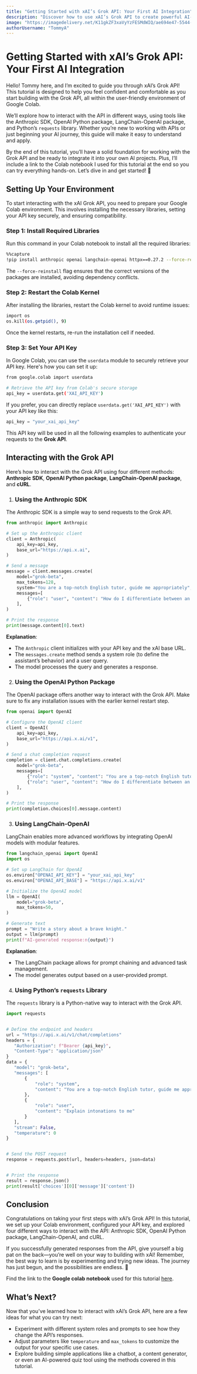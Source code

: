 ```yaml
---
title: "Getting Started with xAI’s Grok API: Your First AI Integration"
description: "Discover how to use xAI’s Grok API to create powerful AI-driven applications with ease."
image: "https://imagedelivery.net/K11gkZF3xaVyYzFESMdWIQ/ae694e47-5544-44a3-aa71-4833ab837200/full"
authorUsername: "TommyA"
---
```


# Getting Started with xAI’s Grok API: Your First AI Integration

Hello! Tommy here, and I’m excited to guide you through xAI’s Grok API! This tutorial is designed to help you feel confident and comfortable as you start building with the Grok API, all within the user-friendly environment of Google Colab.

We’ll explore how to interact with the API in different ways, using tools like the Anthropic SDK, OpenAI Python package, LangChain-OpenAI package, and Python’s `requests` library. Whether you’re new to working with APIs or just beginning your AI journey, this guide will make it easy to understand and apply.

By the end of this tutorial, you’ll have a solid foundation for working with the Grok API and be ready to integrate it into your own AI projects. Plus, I’ll include a link to the Colab notebook I used for this tutorial at the end so you can try everything hands-on. Let’s dive in and get started! 🎉

## **Setting Up Your Environment**

To start interacting with the xAI Grok API, you need to prepare your Google Colab environment. This involves installing the necessary libraries, setting your API key securely, and ensuring compatibility.

### **Step 1: Install Required Libraries**

Run this command in your Colab notebook to install all the required libraries:

```bash
%%capture
!pip install anthropic openai langchain-openai httpx==0.27.2 --force-reinstall --quiet
```

The `--force-reinstall` flag ensures that the correct versions of the packages are installed, avoiding dependency conflicts.

### **Step 2: Restart the Colab Kernel**

After installing the libraries, restart the Colab kernel to avoid runtime issues:

```bash
import os
os.kill(os.getpid(), 9)
```

Once the kernel restarts, re-run the installation cell if needed.

### **Step 3: Set Your API Key**

In Google Colab, you can use the `userdata` module to securely retrieve your API key. Here's how you can set it up:

```bash
from google.colab import userdata

# Retrieve the API key from Colab's secure storage
api_key = userdata.get('XAI_API_KEY')
```

If you prefer, you can directly replace `userdata.get('XAI_API_KEY')` with your API key like this:

```python
api_key = "your_xai_api_key"
```

This API key will be used in all the following examples to authenticate your requests to the **Grok API**.

## **Interacting with the Grok API**

Here’s how to interact with the Grok API using four different methods: **Anthropic SDK**, **OpenAI Python package**, **LangChain-OpenAI package**, and **cURL**.

1. ### **Using the Anthropic SDK**

The Anthropic SDK is a simple way to send requests to the Grok API.

```python
from anthropic import Anthropic

# Set up the Anthropic client
client = Anthropic(
    api_key=api_key,
    base_url="https://api.x.ai",
)

# Send a message
message = client.messages.create(
    model="grok-beta",
    max_tokens=128,
    system="You are a top-notch English tutor, guide me appropriately",
    messages=[
        {"role": "user", "content": "How do I differentiate between an adverb and an adjective?"},
    ],
)

# Print the response
print(message.content[0].text)
```

**Explanation**:

- The `Anthropic` client initializes with your API key and the xAI base URL.
- The `messages.create` method sends a system role (to define the assistant’s behavior) and a user query.
- The model processes the query and generates a response.

2. ### **Using the OpenAI Python Package**

The OpenAI package offers another way to interact with the Grok API. Make sure to fix any installation issues with the earlier kernel restart step.

```python
from openai import OpenAI

# Configure the OpenAI client
client = OpenAI(
    api_key=api_key,
    base_url="https://api.x.ai/v1",
)

# Send a chat completion request
completion = client.chat.completions.create(
    model="grok-beta",
    messages=[
        {"role": "system", "content": "You are a top-notch English tutor, guide me appropriately"},
        {"role": "user", "content": "How do I differentiate between an adverb and an adjective?"},
    ],
)

# Print the response
print(completion.choices[0].message.content)
```

3. ### **Using LangChain-OpenAI**

LangChain enables more advanced workflows by integrating OpenAI models with modular features.

```python
from langchain_openai import OpenAI
import os

# Set up LangChain for OpenAI
os.environ["OPENAI_API_KEY"] = "your_xai_api_key"
os.environ["OPENAI_API_BASE"] = "https://api.x.ai/v1"

# Initialize the OpenAI model
llm = OpenAI(
    model="grok-beta",
    max_tokens=50,
)

# Generate text
prompt = "Write a story about a brave knight."
output = llm(prompt)
print(f"AI-generated response:n{output}")
```

**Explanation**:

- The LangChain package allows for prompt chaining and advanced task management.
- The model generates output based on a user-provided prompt.

4. ### **Using Python’s `requests` Library**

The `requests` library is a Python-native way to interact with the Grok API.

```python
import requests


# Define the endpoint and headers
url = "https://api.x.ai/v1/chat/completions"
headers = {
   "Authorization": f"Bearer {api_key}",
   "Content-Type": "application/json"
}
data = {
   "model": "grok-beta",
   "messages": [
       {
           "role": "system",
           "content": "You are a top-notch English tutor, guide me appropriately"
       },
       {
           "role": "user",
           "content": "Explain intonations to me"
       }
   ],
   "stream": False,
   "temperature": 0
}


# Send the POST request
response = requests.post(url, headers=headers, json=data)


# Print the response
result = response.json()
print(result['choices'][0]['message']['content'])
```

## **Conclusion**

Congratulations on taking your first steps with xAI’s Grok API! In this tutorial, we set up your Colab environment, configured your API key, and explored four different ways to interact with the API: Anthropic SDK, OpenAI Python package, LangChain-OpenAI, and cURL.

If you successfully generated responses from the API, give yourself a big pat on the back—you’re well on your way to building with xAI! Remember, the best way to learn is by experimenting and trying new ideas. The journey has just begun, and the possibilities are endless. 🎉

Find the link to the **Google colab notebook** used for this tutorial [here](https://colab.research.google.com/drive/16bzV5EtJ2DSxJh73nLgkDNtckyjG_-4r?usp=sharing).

## **What’s Next?**

Now that you’ve learned how to interact with xAI’s Grok API, here are a few ideas for what you can try next:

- Experiment with different system roles and prompts to see how they change the API’s responses.
- Adjust parameters like `temperature` and `max_tokens` to customize the output for your specific use cases.
- Explore building simple applications like a chatbot, a content generator, or even an AI-powered quiz tool using the methods covered in this tutorial.
